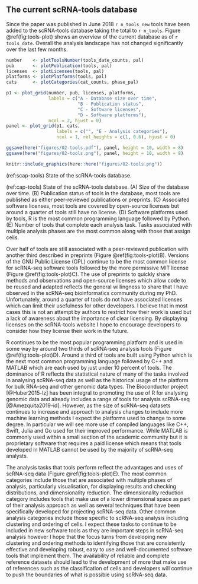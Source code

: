 ## The current scRNA-tools database {#tools-current}

Since the paper was published in June 2018 `r n_tools_new` tools have been
added to the scRNA-tools database taking the total to `r n_tools`. Figure
\@ref(fig:tools-plot) shows an overview of the current database as of
`r tools_date`. Overall the analysis landscape has not changed significantly
over the last few months.

```r
number    <- plotToolsNumber(tools_date_counts, pal)
pub       <- plotPublication(tools, pal)
licenses  <- plotLicenses(tools, pal)
platforms <- plotPlatforms(tools, pal)
cats      <- plotCategories(cat_counts, phase_pal)

p1 <- plot_grid(number, pub, licenses, platforms,
                labels = c("A - Database size over time",
                           "B - Publication status",
                           "C - Software licenses",
                           "D - Software platforms"),
                ncol = 2, hjust = 0)
panel <- plot_grid(p1, cats,
                   labels = c("", "E - Analysis categories"),
                   ncol = 1, rel_heights = c(1, 0.6), hjust = 0)

ggsave(here("figures/02-tools.pdf"), panel, height = 10, width = 8)
ggsave(here("figures/02-tools.png"), panel, height = 10, width = 8)

knitr::include_graphics(here::here("figures/02-tools.png"))
```

(ref:scap-tools) State of the scRNA-tools database.

(ref:cap-tools) State of the scRNA-tools database. (A) Size of the database over time. (B) Publication status of tools in the database, most tools are published as either peer-reviewed publications or preprints. (C) Associated software licenses, most tools are covered by open-source licenses but around a quarter of tools still have no license. (D) Software platforms used by tools, R is the most common programming language followed by Python. (E) Number of tools that complete each analysis task. Tasks associated with multiple analysis phases are the most common along with those that assign cells.

Over half of tools are still associated with a peer-reviewed publication with
another third described in preprints (Figure \@ref(fig:tools-plot)B). Versions
of the GNU Public License (GPL) continue to be the most common license for
scRNA-seq software tools followed by the more permissive MIT license (Figure
\@ref(fig:tools-plot)C). The use of preprints to quickly share methods and
observations and open-source licenses which allow code to be reused and adapted
reflects the general willingness to share that I have observed in the scRNA-seq
bioinformatics community during my PhD. Unfortunately, around a quarter of
tools do not have associated licenses which can limit their usefulness for
other developers. I believe that in most cases this is not an attempt by
authors to restrict how their work is used but a lack of awareness about the
importance of clear licensing. By displaying licenses on the scRNA-tools
website I hope to encourage developers to consider how they license their work
in the future.

R continues to be the most popular programming platform and is used in some way
by around two thirds of scRNA-seq analysis tools (Figure
\@ref(fig:tools-plot)D). Around a third of tools are built using Python which
is the next most common programming language followed by C++ and MATLAB which
are each used by just under 10 percent of tools. The dominance of R reflects
the statistical nature of many of the tasks involved in analysing scRNA-seq
data as well as the historical usage of the platform for bulk RNA-seq and other
genomic data types. The Bioconductor project [@Huber2015-lz] has been integral
to promoting the use of R for analysing genomic data and already includes a
range of tools for analysis scRNA-seq [@Amezquita2019-id]. However, as the size
of scRNA-seq datasets continues to increase and approach to analysis changes to
include more machine learning methods I expect the platforms used to change to
some degree. In particular we will see more use of compiled languages like C++,
Swift, Julia and Go used for their improved performance. While MATLAB is
commonly used within a small section of the academic community but it is
proprietary software that requires a paid license which means that tools
developed in MATLAB cannot be used by the majority of scRNA-seq analysts.

The analysis tasks that tools perform reflect the advantages and uses of
scRNA-seq data (Figure \@ref(fig:tools-plot)E). The most common categories
include those that are associated with multiple phases of analysis,
particularly visualisation, for displaying results and checking distributions,
and dimensionality reduction. The dimensionality reduction category includes
tools that make use of a lower dimensional space as part of their analysis
approach as well as several techniques that have been specifically developed
for projecting scRNA-seq data. Other common analysis categories include those
specific to scRNA-seq analysis including clustering and ordering of cells. I
expect these tasks to continue to be included in new software tools as they are
important steps in scRNA-seq analysis however I hope that the focus turns from
developing new clustering and ordering methods to identifying those that are
consistently effective and developing robust, easy to use and well-documented
software tools that implement them. The availability of reliable and complete
reference datasets should lead to the development of more that make use of
references such as the classification of cells and developers will continue to
push the boundaries of what is possible using scRNA-seq data.
